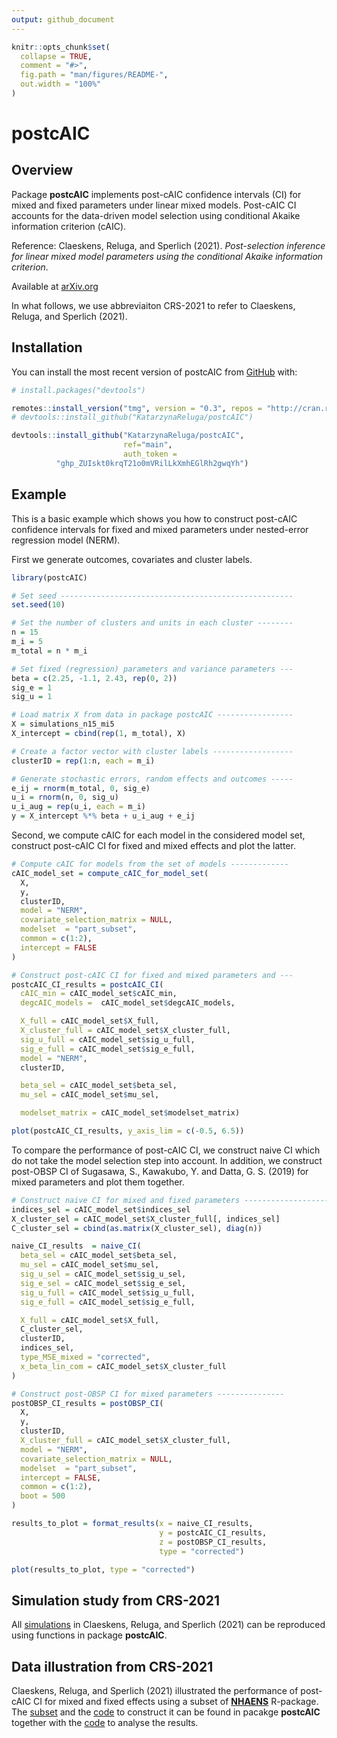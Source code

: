 ---
output: github_document
---

<!-- README.md is generated from README.Rmd. Please edit that file -->

```{r, include = FALSE}
knitr::opts_chunk$set(
  collapse = TRUE,
  comment = "#>",
  fig.path = "man/figures/README-",
  out.width = "100%"
)
```

# postcAIC

<!-- badges: start -->
<!-- badges: end -->

## Overview

Package **postcAIC** implements post-cAIC confidence intervals (CI) for mixed and fixed parameters under linear mixed models. Post-cAIC CI accounts for the data-driven model selection using conditional Akaike information criterion (cAIC).

Reference: Claeskens, Reluga, and Sperlich (2021). *Post-selection inference for linear mixed model parameters using the conditional Akaike information criterion*.

Available at [arXiv.org](https://arxiv.org/abs/2109.10975)

In what follows, we use abbreviaiton CRS-2021 to refer to Claeskens, Reluga, and Sperlich (2021).

## Installation

You can install the most recent version of postcAIC from [GitHub](https://github.com/) with:

```{r, eval = FALSE}
# install.packages("devtools")

remotes::install_version("tmg", version = "0.3", repos = "http://cran.r-project.org")
# devtools::install_github("KatarzynaReluga/postcAIC")

devtools::install_github("KatarzynaReluga/postcAIC",   
                         ref="main",
                         auth_token =
          "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")
```

## Example

This is a basic example which shows you how to construct post-cAIC confidence intervals for fixed and mixed parameters under nested-error regression model (NERM).

First we generate outcomes, covariates and cluster labels.

``` {r example2, eval = T}
library(postcAIC)

# Set seed ----------------------------------------------------
set.seed(10)

# Set the number of clusters and units in each cluster --------
n = 15
m_i = 5
m_total = n * m_i

# Set fixed (regression) parameters and variance parameters ---
beta = c(2.25, -1.1, 2.43, rep(0, 2))
sig_e = 1
sig_u = 1

# Load matrix X from data in package postcAIC -----------------
X = simulations_n15_mi5
X_intercept = cbind(rep(1, m_total), X)

# Create a factor vector with cluster labels ------------------
clusterID = rep(1:n, each = m_i)

# Generate stochastic errors, random effects and outcomes -----
e_ij = rnorm(m_total, 0, sig_e)
u_i = rnorm(n, 0, sig_u)
u_i_aug = rep(u_i, each = m_i)
y = X_intercept %*% beta + u_i_aug + e_ij
```

Second, we compute cAIC for each model in the considered model set, construct post-cAIC CI for fixed and mixed effects and plot the latter.

``` {r example3, eval = T}
# Compute cAIC for models from the set of models -------------
cAIC_model_set = compute_cAIC_for_model_set(
  X,
  y,
  clusterID,
  model = "NERM",
  covariate_selection_matrix = NULL,
  modelset  = "part_subset",
  common = c(1:2),
  intercept = FALSE
)

# Construct post-cAIC CI for fixed and mixed parameters and ---
postcAIC_CI_results = postcAIC_CI(
  cAIC_min = cAIC_model_set$cAIC_min,
  degcAIC_models =  cAIC_model_set$degcAIC_models,

  X_full = cAIC_model_set$X_full,
  X_cluster_full = cAIC_model_set$X_cluster_full,
  sig_u_full = cAIC_model_set$sig_u_full,
  sig_e_full = cAIC_model_set$sig_e_full,
  model = "NERM",
  clusterID,

  beta_sel = cAIC_model_set$beta_sel,
  mu_sel = cAIC_model_set$mu_sel,

  modelset_matrix = cAIC_model_set$modelset_matrix)

plot(postcAIC_CI_results, y_axis_lim = c(-0.5, 6.5))
```

To compare the performance of post-cAIC CI, we construct naive CI which do not take the model selection step into account. In addition, we construct post-OBSP CI of Sugasawa, S., Kawakubo, Y. and Datta, G. S. (2019) for mixed parameters and plot them together.

``` {r, eval = T}
# Construct naive CI for mixed and fixed parameters -------------------
indices_sel = cAIC_model_set$indices_sel
X_cluster_sel = cAIC_model_set$X_cluster_full[, indices_sel]
C_cluster_sel = cbind(as.matrix(X_cluster_sel), diag(n))

naive_CI_results  = naive_CI(
  beta_sel = cAIC_model_set$beta_sel,
  mu_sel = cAIC_model_set$mu_sel,
  sig_u_sel = cAIC_model_set$sig_u_sel,
  sig_e_sel = cAIC_model_set$sig_e_sel,
  sig_u_full = cAIC_model_set$sig_u_full,
  sig_e_full = cAIC_model_set$sig_e_full,

  X_full = cAIC_model_set$X_full,
  C_cluster_sel,
  clusterID,
  indices_sel,
  type_MSE_mixed = "corrected",
  x_beta_lin_com = cAIC_model_set$X_cluster_full
)

# Construct post-OBSP CI for mixed parameters ---------------
postOBSP_CI_results = postOBSP_CI(
  X,
  y,
  clusterID,
  X_cluster_full = cAIC_model_set$X_cluster_full,
  model = "NERM",
  covariate_selection_matrix = NULL,
  modelset  = "part_subset",
  intercept = FALSE,
  common = c(1:2),
  boot = 500
)

results_to_plot = format_results(x = naive_CI_results,
                                 y = postcAIC_CI_results,
                                 z = postOBSP_CI_results,
                                 type = "corrected")

plot(results_to_plot, type = "corrected")
```

## Simulation study from CRS-2021

All [simulations](https://github.com/KatarzynaReluga/postcAIC/tree/main/simulations) in Claeskens, Reluga, and Sperlich (2021) can be reproduced using functions in package **postcAIC**.

## Data illustration from CRS-2021

Claeskens, Reluga, and Sperlich (2021) illustrated the performance of post-cAIC CI for mixed and fixed effects using a subset of **[NHAENS](https://cran.r-project.org/web/packages/NHANES/index.html)** R-package. The [subset](https://github.com/KatarzynaReluga/postcAIC/tree/main/data) and the [code](https://github.com/KatarzynaReluga/postcAIC/blob/main/data-raw/postcAIC_nhaens.R) to construct it can be found in pacakge **postcAIC** together with the [code](https://github.com/KatarzynaReluga/postcAIC/blob/main/data_example/data_example.R) to analyse the results.
